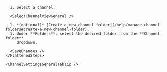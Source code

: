 

<Tabs>
  <TabItem label="Desktop/Web">
    <FlattenedSteps>
      <NavigationSteps target="relative/channel/all" />

      1. Select a channel.

      <SelectChannelViewGeneral />

      1. *(optional)* [Create a new channel folder](/help/manage-channel-folders#create-a-new-channel-folder).
      1. Under **Folders**, select the desired folder from the **Channel folder**
         dropdown.

      <SaveChanges />
    </FlattenedSteps>

    <ChannelSettingsGeneralTabTip />
  </TabItem>
</Tabs>
